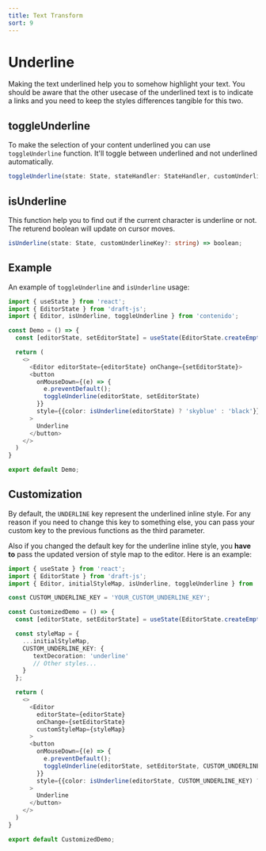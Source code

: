 ```yaml
---
title: Text Transform
sort: 9
---
```


# Underline

Making the text underlined help you to somehow highlight your text. You should be aware
that the other usecase of the underlined text is to indicate a links and you need to
keep the styles differences tangible for this two.

## toggleUnderline

To make the selection of your content underlined you can use `toggleUnderline` function.
It'll toggle between underlined and not underlined automatically.

```ts
toggleUnderline(state: State, stateHandler: StateHandler, customUnderlinekey?: string) => void;
```

## isUnderline

This function help you to find out if the current character is underline or not.
The returend boolean will update on cursor moves.

```ts
isUnderline(state: State, customUnderlineKey?: string) => boolean;
```

## Example

An example of `toggleUnderline` and `isUnderline` usage:

```ts
import { useState } from 'react';
import { EditorState } from 'draft-js';
import { Editor, isUnderline, toggleUnderline } from 'contenido';

const Demo = () => {
  const [editorState, setEditorState] = useState(EditorState.createEmpty());

  return (
    <>
      <Editor editorState={editorState} onChange={setEditorState}>
      <button
        onMouseDown={(e) => {
          e.preventDefault();
          toggleUnderline(editorState, setEditorState)
        }}
        style={{color: isUnderline(editorState) ? 'skyblue' : 'black'}}
      >
        Underline
      </button>
    </>
  )
}

export default Demo;
```

## Customization

By default, the `UNDERLINE` key represent the underlined inline style. For any reason if you need
to change this key to something else, you can pass your custom key to the previous functions as
the third parameter.

Also if you changed the default key for the underline inline style, you **have to** pass the
updated version of style map to the editor. Here is an example:

```ts
import { useState } from 'react';
import { EditorState } from 'draft-js';
import { Editor, initialStyleMap, isUnderline, toggleUnderline } from 'contenido';

const CUSTOM_UNDERLINE_KEY = 'YOUR_CUSTOM_UNDERLINE_KEY';

const CustomizedDemo = () => {
  const [editorState, setEditorState] = useState(EditorState.createEmpty());

  const styleMap = {
    ...initialStyleMap,
    CUSTOM_UNDERLINE_KEY: {
       textDecoration: 'underline'
       // Other styles...
    }
  };

  return (
    <>
      <Editor
        editorState={editorState}
        onChange={setEditorState}
        customStyleMap={styleMap}
      >
      <button
        onMouseDown={(e) => {
          e.preventDefault();
          toggleUnderline(editorState, setEditorState, CUSTOM_UNDERLINE_KEY)
        }}
        style={{color: isUnderline(editorState, CUSTOM_UNDERLINE_KEY) ? 'skyblue' : 'black'}}
      >
        Underline
      </button>
    </>
  )
}

export default CustomizedDemo;
```
